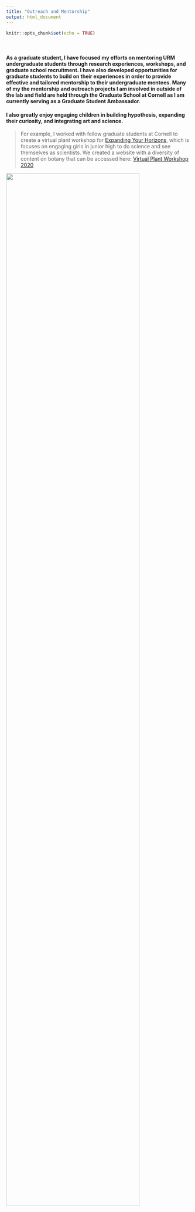 ```yaml
---
title: "Outreach and Mentorship"
output: html_document
---
```


```r
knitr::opts_chunk$set(echo = TRUE)
```

<br>

#### As a graduate student, I have focused my efforts on mentoring URM undergraduate students through research experiences, workshops, and graduate school recruitment. I have also developed opportunities for graduate students to build on their experiences in order to provide effective and tailored mentorship to their undergraduate mentees. Many of my the mentorship and outreach projects I am involved in outside of the lab and field are held through the Graduate School at Cornell as I am currently serving as a Graduate Student Ambassador.

#### I also greatly enjoy engaging children in building hypothesis, expanding their curiosity, and integrating art and science.
> For example, I worked with fellow graduate students at Cornell to create a virtual plant workshop for [Expanding Your Horizons](https://www.eyh.cornell.edu/virtualEYH/activities.php), which is focuses on engaging girls in junior high to do science and see themselves as scientists. We created a website with a diversity of content on botany that can be accessed here: [Virtual Plant Workshop 2020](https://sites.google.com/cornell.edu/virtualplantworkshop/home?authuser=0)

<img src="EYH_video_screenshot.png" height="85%" width="85%">


<br>
